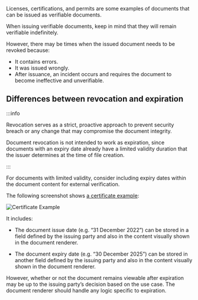 Licenses, certifications, and permits are some examples of documents that can be issued as verifiable documents.

When issuing verifiable documents, keep in mind that they will remain verifiable indefinitely.

However, there may be times when the issued document needs to be revoked because: 

* It contains errors.
* It was issued wrongly.
* After issuance, an incident occurs and requires the document to become ineffective and unverifiable.

## Differences between revocation and expiration

:::info

Revocation serves as a strict, proactive approach to prevent security breach or any change that may compromise the document integrity. 

Document revocation is not intended to work as expiration, since documents with an expiry date already have a limited validity duration that the issuer determines at the time of file creation. 

:::

For documents with limited validity, consider including expiry dates within the document content for external verification.

The following screenshot shows [a certificate example](https://dev.verify.gov.sg/verify?q=%7B%22type%22%3A%22DOCUMENT%22%2C%22payload%22%3A%7B%22uri%22%3A%22https%3A%2F%2Fdocument-storage.oa.gov.sg%2Fnational-youth-council_cci-level-1-trainer.oa%22%2C%22permittedActions%22%3A%5B%22VIEW%22%2C%22STORE%22%5D%2C%22redirect%22%3A%22https%3A%2F%2Fdev.opencerts.io%22%7D%7D): 

![Certificate Example](/docs/did-section/revoke-intro/sample-cert-expiry.png)

It includes: 

* The document issue date (e.g. “31 December 2022”) can be stored in a field defined by the issuing party and also in the content visually shown in the document renderer.

* The document expiry date (e.g. “30 December 2025”) can be stored in another field defined by the issuing party and also in the content visually shown in the document renderer.

However, whether or not the document remains viewable after expiration may be up to the issuing party’s decision based on the use case. The document renderer should handle any logic specific to expiration.